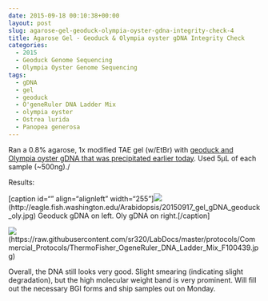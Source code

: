 ```yaml
---
date: 2015-09-18 00:10:38+00:00
layout: post
slug: agarose-gel-geoduck-olympia-oyster-gdna-integrity-check-4
title: Agarose Gel - Geoduck & Olympia oyster gDNA Integrity Check
categories:
  - 2015
  - Geoduck Genome Sequencing
  - Olympia Oyster Genome Sequencing
tags:
  - gDNA
  - gel
  - geoduck
  - O'geneRuler DNA Ladder Mix
  - olympia oyster
  - Ostrea lurida
  - Panopea generosa
---
```


Ran a 0.8% agarose, 1x modified TAE gel (w/EtBr) with [geoduck and Olympia oyster gDNA that was precipitated earlier today](https://robertslab.github.io/sams-notebook/posts/2015/2015-09-17-ethanol-precipitation-geoduck-olympia-oyster-gdna.html). Used 5μL of each sample (~500ng)./

Results:

[caption id="" align="alignleft" width="255"]![](https://eagle.fish.washington.edu/Arabidopsis/20150917_gel_gDNA_geoduck_oly.jpg)(http://eagle.fish.washington.edu/Arabidopsis/20150917_gel_gDNA_geoduck_oly.jpg) Geoduck gDNA on left. Oly gDNA on right.[/caption]

![](https://raw.githubusercontent.com/sr320/LabDocs/master/protocols/Commercial_Protocols/ThermoFisher_OgeneRuler_DNA_Ladder_Mix_F100439.jpg)(https://raw.githubusercontent.com/sr320/LabDocs/master/protocols/Commercial_Protocols/ThermoFisher_OgeneRuler_DNA_Ladder_Mix_F100439.jpg)



























Overall, the DNA still looks very good. Slight smearing (indicating slight degradation), but the high molecular weight band is very prominent. Will fill out the necessary BGI forms and ship samples out on Monday.


